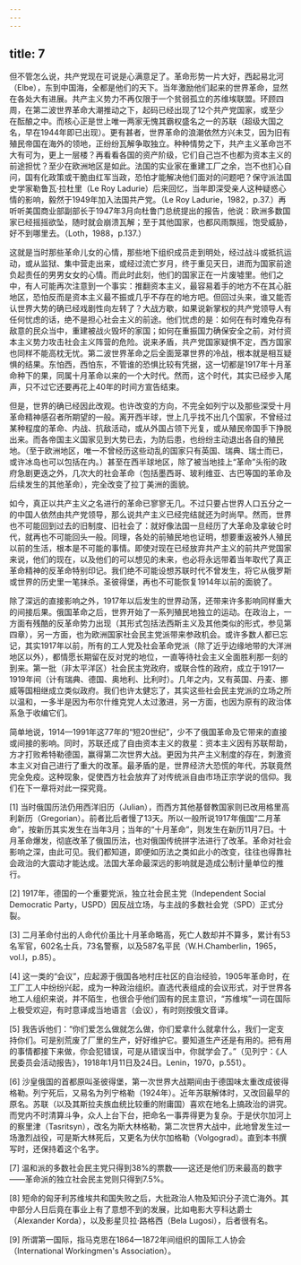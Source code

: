 ```yaml
---
---
---
```

title: 7
---




但不管怎么说，共产党现在可说是心满意足了。革命形势一片大好，西起易北河（Elbe），东到中国海，全都是他们的天下。当年激励他们起来的世界革命，显然在各处大有进展。共产主义势力不再仅限于一个贫弱孤立的苏维埃联盟。环顾四周，在第二波世界革命大潮推动之下，起码已经出现了12个共产党国家，或至少在酝酿之中。而核心正是世上唯一两家无愧其霸权盛名之一的苏联（超级大国之名，早在1944年即已出现）。更有甚者，世界革命的浪潮依然方兴未艾，因为旧有殖民帝国在海外的领地，正纷纷瓦解争取独立。种种情势之下，共产主义革命岂不大有可为，更上一层楼？再看看各国的资产阶级，它们自己岂不也都为资本主义的前途担忧？至少在欧洲地区是如此。法国的实业家在重建工厂之余，岂不也扪心自问，国有化政策或干脆由红军当政，恐怕才能解决他们面对的问题吧？保守派法国史学家勒鲁瓦·拉杜里（Le Roy Ladurie）后来回忆，当年即深受亲人这种疑惑心情的影响，毅然于1949年加入法国共产党。（Le Roy Ladurie，1982，p.37.）再听听美国商业部副部长于1947年3月向杜鲁门总统提出的报告，他说：欧洲多数国家已经摇摇欲坠，随时就会崩溃瓦解；至于其他国家，也都风雨飘摇，饱受威胁，好不到哪里去。（Loth，1988，p.137.）

这就是当时那些革命儿女的心情，那些地下组织成员走到明处，经过战斗或抵抗运动，或从监狱、集中营走出来，或经过流亡岁月，终于重见天日，进而为国家前途负起责任的男男女女的心情。而此时此刻，他们的国家正在一片废墟里。他们之中，有人可能再次注意到一个事实：推翻资本主义，最容易着手的地方不在其心脏地区，恐怕反而是资本主义最不振或几乎不存在的地方吧。但回过头来，谁又能否认世界大势的确已经戏剧性向左转了？大战方歇，如果说新掌权的共产党领导人有任何忧虑的话，绝不是担心社会主义的前途。他们忧虑的是：如何在有时难免存有敌意的民众当中，重建被战火毁坏的家国；如何在重振国力确保安全之前，对付资本主义势力攻击社会主义阵营的危险。说来矛盾，共产党国家疑惧不定，西方国家也同样不能高枕无忧。第二波世界革命之后全面笼罩世界的冷战，根本就是相互疑惧的结果。东怕西，西怕东，不管谁的恐惧比较有凭据，这一切都是1917年十月革命种下的果，同属十月革命以来的一个大时代。然而，这个时代，其实已经步入尾声，只不过它还要再花上40年的时间方宣告结束。

但是，世界的确已经因此改观。也许改变的方向，不完全如列宁以及那些深受十月革命精神感召者所期望的一般。离开西半球，世上几乎找不出几个国家，不曾经过某种程度的革命、内战、抗敌活动，或从外国占领下光复，或从殖民帝国手下挣脱出来。而各帝国主义国家见到大势已去，为防后患，也纷纷主动退出各自的殖民地。（至于欧洲地区，唯一不曾经历这些动乱的国家只有英国、瑞典、瑞士而已，或许冰岛也可以包括在内。）甚至在西半球地区，除了被当地挂上“革命”头衔的政府急剧更迭之外，几次大的社会革命（包括墨西哥、玻利维亚、古巴等国的革命及后续发生的其他革命），完全改变了拉丁美洲的面貌。

如今，真正以共产主义之名进行的革命已寥寥无几。不过只要占世界人口五分之一的中国人依然由共产党领导，那么说共产主义已经完结就还为时尚早。然而，世界也不可能回到过去的旧制度、旧社会了：就好像法国一旦经历了大革命及拿破仑时代，就再也不可能回头一般。同理，各处的前殖民地也证明，想要重返被外人殖民以前的生活，根本是不可能的事情。即使对现在已经放弃共产主义的前共产党国家来说，他们的现在，以及他们的可以想见的未来，也必将永远带着当年取代了真正革命精神的反革命特别印记。我们绝不可能设想苏联时代不曾发生，将它从俄罗斯或世界的历史里一笔抹杀。圣彼得堡，再也不可能恢复1914年以前的面貌了。

除了深远的直接影响之外，1917年以后发生的世界动荡，还带来许多影响同样重大的间接后果。俄国革命之后，世界开始了一系列殖民地独立的运动。在政治上，一方面有残酷的反革命势力出现（其形式包括法西斯主义及其他类似的形式，参见第四章），另一方面，也为欧洲国家社会民主党派带来参政机会。或许多数人都已忘记，其实1917年以前，所有的工人党及社会革命党派（除了近乎边缘地带的大洋洲地区以外），都情愿长期留在反对党的地位，一直等待社会主义全面胜利那一刻的到来。第一批（非太平洋区）社会民主党政府，或联合性的政府，成立于1917—1919年间（计有瑞典、德国、奥地利、比利时）。几年之内，又有英国、丹麦、挪威等国相继成立类似政府。我们也许太健忘了，其实这些社会民主党派的立场之所以温和，一多半是因为布尔什维克党人太过激进，另一方面，也因为原有的政治体系急于收编它们。

简单地说，1914—1991年这77年的“短20世纪”，少不了俄国革命及它带来的直接或间接的影响。同时，苏联还成了自由资本主义的救星：资本主义因有苏联帮助，方才打败希特勒德国，赢得第二次世界大战。更因为共产主义制度的存在，刺激资本主义对自己进行了重大的改革。最矛盾的是，世界经济大恐慌的年代，苏联竟然完全免疫。这种现象，促使西方社会放弃了对传统派自由市场正宗学说的信仰。我们在下一章将对此一探究竟。

[1] 当时俄国历法仍用西洋旧历（Julian），而西方其他基督教国家则已改用格里高利新历（Gregorian）。前者比后者慢了13天。所以一般所说1917年俄国“二月革命”，按新历其实发生在当年3月；当年的“十月革命”，则发生在新历11月7日。十月革命爆发，彻底改革了俄国历法，也对俄国传统拼字法进行了改革。革命对社会影响之深，由此可见。我们都知道，即便如历法之类如此小的改变，往往也得靠社会政治的大震动才能达成。法国大革命最深远的影响就是造成公制计量单位的推行。



[2] 1917年，德国的一个重要党派，独立社会民主党（Independent Social Democratic Party，USPD）因反战立场，与主战的多数社会党（SPD）正式分裂。



[3] 二月革命付出的人命代价虽比十月革命略高，死亡人数却并不算多，累计有53名军官，602名士兵，73名警察，以及587名平民（W.H.Chamberlin，1965，vol.l，p.85）。



[4] 这一类的“会议”，应起源于俄国各地村庄社区的自治经验，1905年革命时，在工厂工人中纷纷兴起，成为一种政治组织。直选代表组成的会议形式，对于世界各地工人组织来说，并不陌生，也很合乎他们固有的民主意识，“苏维埃”一词在国际上极受欢迎，有时意译成当地语言（会议），有时则按俄文音译。



[5] 我告诉他们：“你们爱怎么做就怎么做，你们爱拿什么就拿什么，我们一定支持你们。可是别荒废了厂里的生产，好好维护它。要知道生产还是有用的。把有用的事情都接下来做，你会犯错误，可是从错误当中，你就学会了。”（见列宁：《人民委员会活动报告》，1918年1月11日及24日。Lenin，1970，p.551）。



[6] 沙皇俄国的首都原叫圣彼得堡，第一次世界大战期间由于德国味太重改成彼得格勒。列宁死后，又易名为列宁格勒（1924年）。近年苏联解体时，又改回最早的原名。苏联（以及其斯拉夫族血统比较重的附庸国）喜欢在地名上搞政治的讲究。而党内不时清算斗争，众人上台下台，把命名一事弄得更为复杂。于是伏尔加河上的察里津（Tasritsyn），改名为斯大林格勒，第二次世界大战中，此地曾发生过一场激烈战役，可是斯大林死后，又更名为伏尔加格勒（Volgograd）。直到本书撰写时，还保持着这个名字。



[7] 温和派的多数社会民主党只得到38%的票数——这还是他们历来最高的数字——革命派的独立社会民主党则只得到7.5%。



[8] 短命的匈牙利苏维埃共和国失败之后，大批政治人物及知识分子流亡海外。其中部分人日后竟在事业上有了意想不到的发展，比如电影大亨科达爵士（Alexander Korda），以及影星贝拉·路格西（Bela Lugosi），后者很有名。



[9] 所谓第一国际，指马克思在1864—1872年间组织的国际工人协会（International Workingmen's Association）。